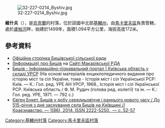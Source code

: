[[File:32-227-0214_Byshiv.jpg|thumb]]

{{No footnotes|time=2019-02-02T04:14:59+00:00}}
{{Bare URLs}}
{{coord|50|16|2|N|29|52|54|E|scale:30000|display=title}}

'''維什夫'''（{{lang-uk|Бишів}}），是[[烏克蘭|烏克蘭]]的村落，位於該國中北部[[基輔州|基輔州]]，由[[馬卡里夫區|馬卡里夫區]]負責管轄，處於[[盧帕河_(伊爾平河支流)|盧帕河]]畔，始建於1499年，面積1.094平方公里，海拔高度172米。

==參考資料==
* [http://rada-makariv.org/byshivska-silska-rada.html Офіційна сторінка Бишівської сільської ради]{{dead link|date=2018年4月 |bot=InternetArchiveBot |fix-attempted=yes }}
* [http://adm.makariv.org/index.php?option=com_content&view=article&id=175 (Інформація) про Бишів]{{Dead link|date=2018年6月 |bot=InternetArchiveBot |fix-attempted=no }} на [https://web.archive.org/web/20150402000656/http://adm.makariv.org/ Сайті Макарівської РДА]
* [http://imsu-kyiv.com/msta-sela-kivsko-oblast/makarivskyj-rajon/byshiv.html Бишів - Інформаційно-пізнавальний портал | Київська область у складі УРСР] {{Wayback|url=http://imsu-kyiv.com/msta-sela-kivsko-oblast/makarivskyj-rajon/byshiv.html |date=20160120222706 }} (На основі матеріалів енциклопедичного видання про історію міст та сіл України, тома - Історія міст і сіл Української РСР: Київ. — К.: Гол. ред. УРЕ АН УРСР, 1968., Історія міст і сіл Української РСР. Київська область / Ф. М. Рудич (голова ред. колегії) та ін. — К.: Гол. ред. УРЕ, 1971. — 792 с.)
* [https://upload.wikimedia.org/wikipedia/commons/f/fc/%D0%96%D1%83%D1%80%D0%BD%D0%B0%D0%BB_%C2%AB%D0%9A%D1%80%D0%B0%D1%94%D0%B7%D0%BD%D0%B0%D0%B2%D1%81%D1%82%D0%B2%D0%BE%C2%BB%2C_2014._%E2%80%93_%D0%A7._1.pdf Євген Букет. Бишів у добу середньовіччя і раннього нового часу / До 515-річчя з дня заснування села Бишів на Київщині // Краєзнавство. — 1(86), 2014. ISSN 2222-5250.  — c. 52-57] {{Wayback|url=https://upload.wikimedia.org/wikipedia/commons/f/fc/%D0%96%D1%83%D1%80%D0%BD%D0%B0%D0%BB_%C2%AB%D0%9A%D1%80%D0%B0%D1%94%D0%B7%D0%BD%D0%B0%D0%B2%D1%81%D1%82%D0%B2%D0%BE%C2%BB%2C_2014._%E2%80%93_%D0%A7._1.pdf |date=20150323140557 }}

{{DEFAULTSORT:Бишів (Макарівський район)}}
[[Category:基輔州村落|Category:基輔州村落]]
[[Category:馬卡里夫區村落|Category:馬卡里夫區村落]]


{{Kiev-geo-stub}}